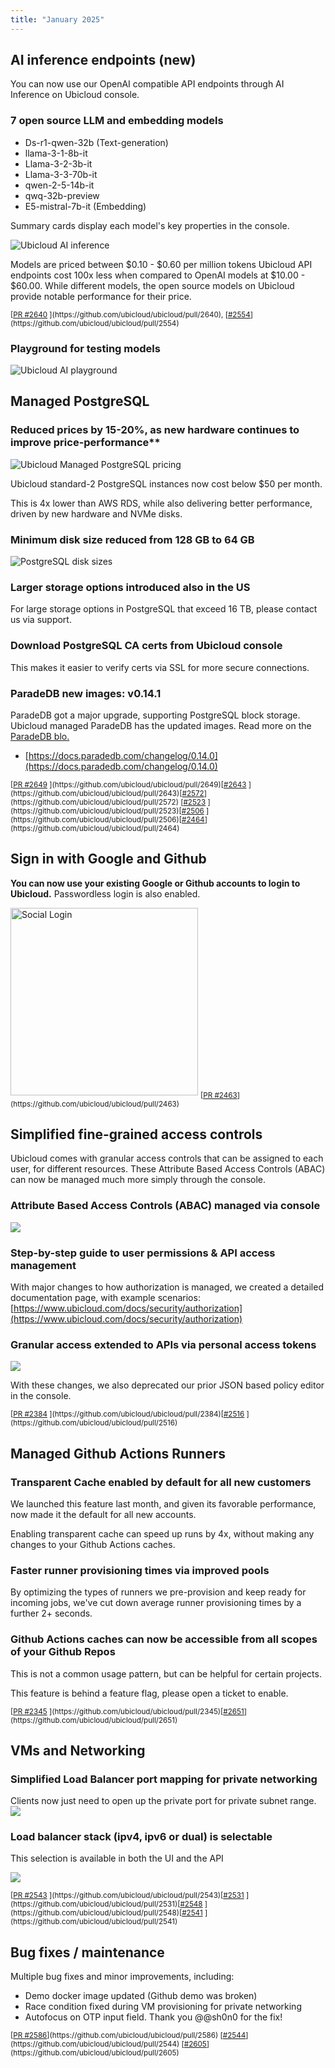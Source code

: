 ```yaml
---
title: "January 2025"
---
```


## AI inference endpoints (new)

You can now use our OpenAI compatible API endpoints through AI Inference on Ubicloud console. 

### 7 open source LLM and embedding models

* Ds-r1-qwen-32b (Text-generation) 
* llama-3-1-8b-it
* Llama-3-2-3b-it
* Llama-3-3-70b-it
* qwen-2-5-14b-it
* qwq-32b-preview
* E5-mistral-7b-it (Embedding)

Summary cards display each model's key properties in the console. 

![Ubicloud AI inference](/changelog/2025-01-ai-inference-endpoints.png)

<Note> Models are priced between \$0.10 - \$0.60 per million tokens </Note>
<Tip> Ubicloud API endpoints cost 100x less when compared to OpenAI models at \$10.00 - \$60.00. While different models, the open source models on Ubicloud provide notable performance for their price. </Tip>

<sub>
[<u>PR #2640</u>
](https://github.com/ubicloud/ubicloud/pull/2640), [<u>#2554</u>](https://github.com/ubicloud/ubicloud/pull/2554)
</sub>

### Playground for testing models

![Ubicloud AI playground](/changelog/2025-01-ai-playground.png)


## Managed PostgreSQL

### Reduced prices by 15-20%, as new hardware continues to improve price-performance**

![Ubicloud Managed PostgreSQL pricing](/changelog/2025-01-best-postgres-cloud-pricing.png)

<Note>Ubicloud standard-2 PostgreSQL instances now cost below \$50 per month. </Note>

<Tip> This is 4x lower than AWS RDS, while also delivering better performance, driven by new hardware and NVMe disks. </Tip>

### Minimum disk size reduced from 128 GB to 64 GB

![PostgreSQL disk sizes](/changelog/2025-01-pg-disk-size.png)


### Larger storage options introduced also in the US

<Note> For large storage options in PostgreSQL that exceed 16 TB, please contact us via support. </Note>

### Download PostgreSQL CA certs from Ubicloud console

This makes it easier to verify certs via SSL for more secure connections.

### ParadeDB new images: v0.14.1

ParadeDB got a major upgrade, supporting PostgreSQL block storage. Ubicloud managed ParadeDB has the updated images. Read more on the [ParadeDB blo.](https://www.paradedb.com/blog/block_storage_part_one) 

* [https://docs.paradedb.com/changelog/0.14.0](https://docs.paradedb.com/changelog/0.14.0)

<sub>
[<u>PR #2649</u>
](https://github.com/ubicloud/ubicloud/pull/2649)[<u>#2643</u>
](https://github.com/ubicloud/ubicloud/pull/2643)[<u>#2572</u>](https://github.com/ubicloud/ubicloud/pull/2572)
[<u>#2523</u>
](https://github.com/ubicloud/ubicloud/pull/2523)[<u>#2506</u>
](https://github.com/ubicloud/ubicloud/pull/2506)[<u>#2464</u>](https://github.com/ubicloud/ubicloud/pull/2464)
</sub>

## Sign in with Google and Github

**You can now use your existing Google or Github accounts to login to Ubicloud.** Passwordless login is also enabled.

<img width="300" alt="Social Login" src="/changelog/2025-01-social-login.png" />

<sub>
[<u>PR #2463</u>](https://github.com/ubicloud/ubicloud/pull/2463)
</sub>

## Simplified fine-grained access controls

Ubicloud comes with granular access controls that can be assigned to each user, for different resources. These Attribute Based Access Controls (ABAC) can now be managed much more simply through the console.

### Attribute Based Access Controls (ABAC) managed via console

![](/changelog/2025-01-auth-rbac.png)

### Step-by-step guide to user permissions & API access management

With major changes to how authorization is managed, we created a detailed documentation page, with example scenarios: [https://www.ubicloud.com/docs/security/authorization](https://www.ubicloud.com/docs/security/authorization)

### Granular access extended to APIs via personal access tokens

![](/changelog/2025-01-personal-access-tokens.png)

With these changes, we also deprecated our prior JSON based policy editor in the console.

<sub>
[<u>PR #2384</u>
](https://github.com/ubicloud/ubicloud/pull/2384)[<u>#2516</u>
](https://github.com/ubicloud/ubicloud/pull/2516)
</sub>

## Managed Github Actions Runners

### Transparent Cache enabled by default for all new customers

We launched this feature last month, and given its favorable performance, now made it the default for all new accounts.

<Tip> Enabling transparent cache can speed up runs by 4x, without making any changes to your Github Actions caches. </Tip>

### **Faster runner provisioning times via improved pools**

By optimizing the types of runners we pre-provision and keep ready for incoming jobs, we've cut down average runner provisioning times by a further 2+ seconds.

### Github Actions caches can now be accessible from all scopes of your Github Repos

This is not a common usage pattern, but can be helpful for certain projects.

<Note> This feature is behind a feature flag, please open a ticket to enable. </Note>

<sub>
[<u>PR #2345</u>
](https://github.com/ubicloud/ubicloud/pull/2345)[<u>#2651</u>](https://github.com/ubicloud/ubicloud/pull/2651)
</sub>

## VMs and Networking

### Simplified Load Balancer port mapping for private networking
Clients now just need to open up the private port for private subnet range.![](/changelog/2025-01-private-subnet-console.png)

### Load balancer stack (ipv4, ipv6 or dual) is selectable
This selection is available in both the UI and the API

![](/changelog/2025-01-load-balancer-dual-stack.png)

<sub>
[<u>PR #2543</u>
](https://github.com/ubicloud/ubicloud/pull/2543)[<u>#2531</u>
](https://github.com/ubicloud/ubicloud/pull/2531)[<u>#2548</u>
](https://github.com/ubicloud/ubicloud/pull/2548)[<u>#2541</u>
](https://github.com/ubicloud/ubicloud/pull/2541)
</sub>

## Bug fixes / maintenance

Multiple bug fixes and minor improvements, including:

* Demo docker image updated (Github demo was broken)
* Race condition fixed during VM provisioning for private networking 
* Autofocus on OTP input field. Thank you @@sh0n0 for the fix!


<sub>
[<u>PR #2586</u>](https://github.com/ubicloud/ubicloud/pull/2586)
[<u>#2544</u>](https://github.com/ubicloud/ubicloud/pull/2544)
[<u>#2605</u>](https://github.com/ubicloud/ubicloud/pull/2605)
</sub>


